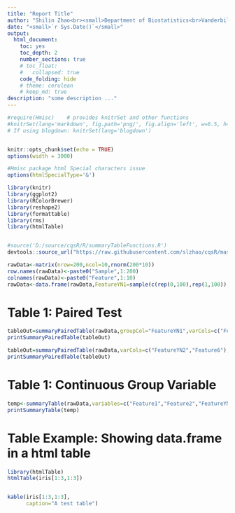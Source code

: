 ```yaml
--- 
title: "Report Title"
author: "Shilin Zhao<br><small>Department of Biostatistics<br>Vanderbilt University School of Medicine</small>"
date: "<small>`r Sys.Date()`</small>"
output:
  html_document:
    toc: yes
    toc_depth: 2
    number_sections: true
    # toc_float: 
    #   collapsed: true
    code_folding: hide
    # theme: cerulean
    # keep_md: true
description: "some description ..."
---
```

```r
#require(Hmisc)    # provides knitrSet and other functions
#knitrSet(lang='markdown', fig.path='png/', fig.align='left', w=6.5, h=4.5, cache=TRUE)
# If using blogdown: knitrSet(lang='blogdown')


knitr::opts_chunk$set(echo = TRUE)
options(width = 3000)

#Hmisc package html Special characters issue
options(htmlSpecialType='&')
```


<!-- # Notes -->
<!-- ## Hiding/Moving TOC: -->
<!-- http://biostat.mc.vanderbilt.edu/wiki/Main/KnitrHtmlTemplate -->

<!-- `r source("https://raw.githubusercontent.com/harrelfe/Hmisc/master/R/hidingTOC.r")` -->
<!-- `r hidingTOC(buttonLabel="Outline")` -->

<!-- ## More themes: -->
<!-- http://www.datadreaming.org/post/r-markdown-theme-gallery/ -->


<!-- # Functions and packages -->

```r
library(knitr)
library(ggplot2)
library(RColorBrewer)
library(reshape2)
library(formattable)
library(rms)
library(htmlTable)


#source('D:/source/cqsR/R/summaryTableFunctions.R')
devtools::source_url("https://raw.githubusercontent.com/slzhao/cqsR/master/R/summaryTableFunctions.R")


```


<!-- # Make/Load Data -->

```r
rawData<-matrix(nrow=200,ncol=10,rnorm(200*10))
row.names(rawData)<-paste0("Sample",1:200)
colnames(rawData)<-paste0("Feature",1:10)
rawData<-data.frame(rawData,FeatureYN1=sample(c(rep(0,100),rep(1,100)),200),FeatureYN2=as.character(sample(c(rep(0,100),rep(1,100)),200)),FeatureCategory1=sample(c("F","E"),200,replace = TRUE),FeatureCategory2=sample(c("A","B","C","D"),200,replace = TRUE),stringsAsFactors = TRUE)

```

# Table 1: Paired Test

```r


tableOut=summaryPairedTable(rawData,groupCol="FeatureYN1",varCols=c("FeatureYN2","Feature6"))
printSummaryPairedTable(tableOut)

tableOut=summaryPairedTable(rawData,varCols=c("FeatureYN2","Feature6"),varColsPaired=c("FeatureYN1","Feature7"),nonPairedTest = TRUE)
printSummaryPairedTable(tableOut)


```


# Table 1: Continuous Group Variable

```r
temp<-summaryTable(rawData,variables=c("Feature1","Feature2","FeatureYN1","FeatureCategory2"),groupVariable="Feature3")
printSummaryTable(temp)
```


# Table Example: Showing data.frame in a html table
```r
library(htmlTable)
htmlTable(iris[1:3,1:3])


kable(iris[1:3,1:3], 
      caption="A test table")
```


